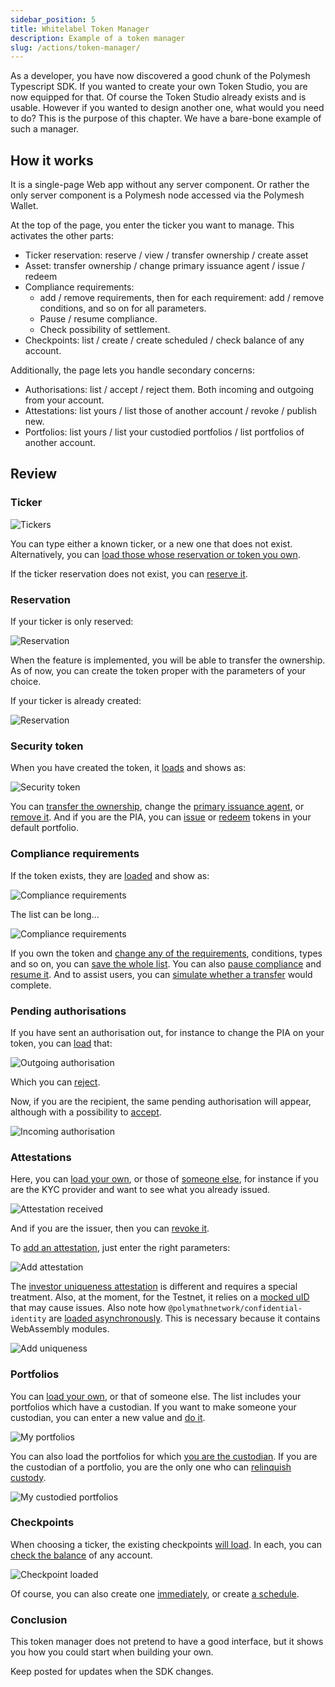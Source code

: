 ```yaml
---
sidebar_position: 5
title: Whitelabel Token Manager
description: Example of a token manager
slug: /actions/token-manager/
---
```


As a developer, you have now discovered a good chunk of the Polymesh Typescript SDK. If you wanted to create your own Token Studio, you are now equipped for that. Of course the Token Studio already exists and is usable. However if you wanted to design another one, what would you need to do? This is the purpose of this chapter. We have a bare-bone example of such a manager.

## How it works

It is a single-page Web app without any server component. Or rather the only server component is a Polymesh node accessed via the Polymesh Wallet.

At the top of the page, you enter the ticker you want to manage. This activates the other parts:

- Ticker reservation: reserve / view / transfer ownership / create asset
- Asset: transfer ownership / change primary issuance agent / issue / redeem
- Compliance requirements:
  - add / remove requirements, then for each requirement: add / remove conditions, and so on for all parameters.
  - Pause / resume compliance.
  - Check possibility of settlement.
- Checkpoints: list / create / create scheduled / check balance of any account.

Additionally, the page lets you handle secondary concerns:

- Authorisations: list / accept / reject them. Both incoming and outgoing from your account.
- Attestations: list yours / list those of another account / revoke / publish new.
- Portfolios: list yours / list your custodied portfolios / list portfolios of another account.

## Review

### Ticker

![Tickers](images/token-01-tickers.png)

You can type either a known ticker, or a new one that does not exist. Alternatively, you can [load those whose reservation or token you own](https://github.com/PolymeshAssociation/technical-content-examples/blob/802f9ddb8a4843717eefec2149fd97b97497a1b4/token_manager/pages/index.tsx#L98-L107).

If the ticker reservation does not exist, you can [reserve it](https://github.com/PolymeshAssociation/technical-content-examples/blob/802f9ddb8a4843717eefec2149fd97b97497a1b4/token_manager/pages/index.tsx#L129-L135).

### Reservation

If your ticker is only reserved:

![Reservation](images/token-02-reservation-reserved.png)

When the feature is implemented, you will be able to transfer the ownership. As of now, you can create the token proper with the parameters of your choice.

If your ticker is already created:

![Reservation](images/token-02-reservation-created.png)

### Security token

When you have created the token, it [loads](https://github.com/PolymeshAssociation/technical-content-examples/blob/802f9ddb8a4843717eefec2149fd97b97497a1b4/token_manager/pages/index.tsx#L186-L199) and shows as:

![Security token](images/token-03-security.png)

You can [transfer the ownership](https://github.com/PolymeshAssociation/technical-content-examples/blob/802f9ddb8a4843717eefec2149fd97b97497a1b4/token_manager/pages/index.tsx#L233-L241), change the [primary issuance agent](https://github.com/PolymeshAssociation/technical-content-examples/blob/802f9ddb8a4843717eefec2149fd97b97497a1b4/token_manager/pages/index.tsx#L243-L248), or [remove it](https://github.com/PolymeshAssociation/technical-content-examples/blob/802f9ddb8a4843717eefec2149fd97b97497a1b4/token_manager/pages/index.tsx#L250-L255). And if you are the PIA, you can [issue](https://github.com/PolymeshAssociation/technical-content-examples/blob/802f9ddb8a4843717eefec2149fd97b97497a1b4/token_manager/pages/index.tsx#L257-L264) or [redeem](https://github.com/PolymeshAssociation/technical-content-examples/blob/802f9ddb8a4843717eefec2149fd97b97497a1b4/token_manager/pages/index.tsx#L266-L271) tokens in your default portfolio.

### Compliance requirements

If the token exists, they are [loaded](https://github.com/PolymeshAssociation/technical-content-examples/blob/802f9ddb8a4843717eefec2149fd97b97497a1b4/token_manager/pages/index.tsx#L273-L280) and show as:

![Compliance requirements](images/token-04-compliance-a.png)

The list can be long...

![Compliance requirements](images/token-04-compliance-b.png)

If you own the token and [change any of the requirements](https://github.com/PolymeshAssociation/technical-content-examples/blob/802f9ddb8a4843717eefec2149fd97b97497a1b4/token_manager/pages/index.tsx#L304-L519), conditions, types and so on, you can [save the whole list](https://github.com/PolymeshAssociation/technical-content-examples/blob/802f9ddb8a4843717eefec2149fd97b97497a1b4/token_manager/pages/index.tsx#L521-L527). You can also [pause compliance](https://github.com/PolymeshAssociation/technical-content-examples/blob/802f9ddb8a4843717eefec2149fd97b97497a1b4/token_manager/pages/index.tsx#L529-L533) and [resume it](https://github.com/PolymeshAssociation/technical-content-examples/blob/802f9ddb8a4843717eefec2149fd97b97497a1b4/token_manager/pages/index.tsx#L535-L539). And to assist users, you can [simulate whether a transfer](https://github.com/PolymeshAssociation/technical-content-examples/blob/802f9ddb8a4843717eefec2149fd97b97497a1b4/token_manager/pages/index.tsx#L541-L548) would complete.

### Pending authorisations

If you have sent an authorisation out, for instance to change the PIA on your token, you can [load](https://github.com/PolymeshAssociation/technical-content-examples/blob/802f9ddb8a4843717eefec2149fd97b97497a1b4/token_manager/pages/index.tsx#L550-L559) that:

![Outgoing authorisation](images/token-05-auth-out.png)

Which you can [reject](https://github.com/PolymeshAssociation/technical-content-examples/blob/802f9ddb8a4843717eefec2149fd97b97497a1b4/token_manager/pages/index.tsx#L647-L653).

Now, if you are the recipient, the same pending authorisation will appear, although with a possibility to [accept](https://github.com/PolymeshAssociation/technical-content-examples/blob/802f9ddb8a4843717eefec2149fd97b97497a1b4/token_manager/pages/index.tsx#L639-L645).

![Incoming authorisation](images/token-05-auth-in.png)

### Attestations

Here, you can [load your own](https://github.com/PolymeshAssociation/technical-content-examples/blob/802f9ddb8a4843717eefec2149fd97b97497a1b4/token_manager/pages/index.tsx#L655-L662), or those of [someone else](https://github.com/PolymeshAssociation/technical-content-examples/blob/802f9ddb8a4843717eefec2149fd97b97497a1b4/token_manager/pages/index.tsx#L664-L670), for instance if you are the KYC provider and want to see what you already issued.

![Attestation received](images/token-06-attestation-received.png)

And if you are the issuer, then you can [revoke it](https://github.com/PolymeshAssociation/technical-content-examples/blob/802f9ddb8a4843717eefec2149fd97b97497a1b4/token_manager/pages/index.tsx#L757-L763).

To [add an attestation](https://github.com/PolymeshAssociation/technical-content-examples/blob/802f9ddb8a4843717eefec2149fd97b97497a1b4/token_manager/pages/index.tsx#L765-L771), just enter the right parameters:

![Add attestation](images/token-06-attestation-add.png)

The [investor uniqueness attestation](https://github.com/PolymeshAssociation/technical-content-examples/blob/802f9ddb8a4843717eefec2149fd97b97497a1b4/token_manager/pages/index.tsx#L773-L796) is different and requires a special treatment. Also, at the moment, for the Testnet, it relies on a [mocked uID](https://github.com/PolymeshAssociation/technical-content-examples/blob/802f9ddb8a4843717eefec2149fd97b97497a1b4/token_manager/pages/index.tsx#L783) that may cause issues. Also note how `@polymathnetwork/confidential-identity` are [loaded asynchronously](https://github.com/PolymeshAssociation/technical-content-examples/blob/802f9ddb8a4843717eefec2149fd97b97497a1b4/token_manager/pages/index.tsx#L779). This is necessary because it contains WebAssembly modules.

![Add uniqueness](images/token-06-unique-add.png)

### Portfolios

You can [load your own](https://github.com/PolymeshAssociation/technical-content-examples/blob/802f9ddb8a4843717eefec2149fd97b97497a1b4/token_manager/pages/index.tsx#L798-L817), or that of someone else. The list includes your portfolios which have a custodian. If you want to make someone your custodian, you can enter a new value and [do it](https://github.com/PolymeshAssociation/technical-content-examples/blob/802f9ddb8a4843717eefec2149fd97b97497a1b4/token_manager/pages/index.tsx#L841-L846).

![My portfolios](images/token-07-portfolios-own.png)

You can also load the portfolios for which [you are the custodian](https://github.com/PolymeshAssociation/technical-content-examples/blob/802f9ddb8a4843717eefec2149fd97b97497a1b4/token_manager/pages/index.tsx#L819-L827). If you are the custodian of a portfolio, you are the only one who can [relinquish custody](https://github.com/PolymeshAssociation/technical-content-examples/blob/802f9ddb8a4843717eefec2149fd97b97497a1b4/token_manager/pages/index.tsx#L848-L853).

![My custodied portfolios](images/token-07-portfolios-custodied.png)

### Checkpoints

When choosing a ticker, the existing checkpoints [will load](https://github.com/PolymeshAssociation/technical-content-examples/blob/802f9ddb8a4843717eefec2149fd97b97497a1b4/token_manager/pages/index.tsx#L884-L889). In each, you can [check the balance](https://github.com/PolymeshAssociation/technical-content-examples/blob/802f9ddb8a4843717eefec2149fd97b97497a1b4/token_manager/pages/index.tsx#L920-L924) of any account.

![Checkpoint loaded](images/token-08-checkpoint.png)

Of course, you can also create one [immediately](https://github.com/PolymeshAssociation/technical-content-examples/blob/802f9ddb8a4843717eefec2149fd97b97497a1b4/token_manager/pages/index.tsx#L914-L918), or create [a schedule](https://github.com/PolymeshAssociation/technical-content-examples/blob/802f9ddb8a4843717eefec2149fd97b97497a1b4/token_manager/pages/index.tsx#L926-L930).

### Conclusion

This token manager does not pretend to have a good interface, but it shows you how you could start when building your own.

Keep posted for updates when the SDK changes.
